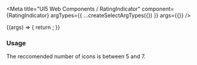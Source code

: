 

<Meta
  title="UI5 Web Components / RatingIndicator"
  component={RatingIndicator}
  argTypes={{
    ...createSelectArgTypes({})
  }}
  args={{}}
/>

<DocsHeader />

<Canvas>
  <Story name="Default">
    {(args) => {
      return <RatingIndicator {...args} />;
    }}
  </Story>
</Canvas>

<ArgsTable story="." />
<h3>Usage</h3>
The reccomended number of icons is between 5 and 7.
